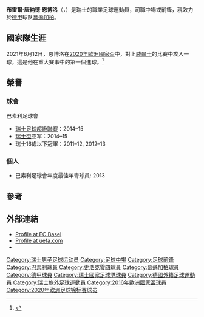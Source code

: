 {{noteTA|G1=football|G2=德甲
|1=zh-cn:恩博洛; zh-hk:安保路;}}
{{Infobox football biography
|           name = 布雷尔·恩博洛<br />Breel Embolo
|          image =Breel Embolo.jpg
|       fullname = Breel Donald Embolo<ref name="FIFA 2018">{{cite web |url=https://tournament.fifadata.com/documents/FWC/2018/pdf/FWC_2018_SQUADLISTS.PDF |title=2018 FIFA World Cup: List of players |publisher=FIFA |page=30 |date=21 June 2018 |access-date=25 June 2018 |archive-url=https://web.archive.org/web/20180619164139/https://tournament.fifadata.com/documents/FWC/2018/pdf/FWC_2018_SQUADLISTS.PDF |archive-date=19 June 2018 }}</ref>
|     birth_date = {{Birth date and age|1997|02|14|df=yes}}<ref name="FIFA 2018"/>
|    birth_place = 喀麥隆，[[雅溫得|雅溫得]]
|     death_date =
|         height = {{height|m=1.85}}
|       position = [[中場|中場]] / [[前鋒_(足球)|前锋]]
|    currentclub = [[门兴格拉德巴赫足球俱乐部|慕遜加柏]]
|     clubnumber = 36
|    youthyears1 = 2006–2008
|    youthclubs1 = {{link-en|FC Nordstern Basel}}
|    youthyears2 = 2008–2010
|    youthclubs2 = {{link-en|BSC Old Boys}}
|    youthyears3 = 2010–2014
|    youthclubs3 = [[巴素利足球會|巴素利]]
|         years1 = 2014–2016
|         clubs1 = [[巴素利足球會|巴素利]]
|          caps1 = 61
|         goals1 = 21
|         years2 = 2016–2019
|         clubs2 = [[史浩克04足球會|史浩克04]]
|          caps2 = 48
|         goals2 = 10
|         years3 = 2019–
|         clubs3 = [[门兴格拉德巴赫足球俱乐部|慕遜加柏]]
|          caps3 = 59
|         goals3 = 13
| nationalyears1 = 2012–2013
|  nationalteam1 = {{link-en|瑞士16歲以下國家足球隊|Switzerland national under-16 football team|瑞士U-16}}
|  nationalcaps1 = 4
| nationalgoals1 = 1
| nationalyears2 = 2013
|  nationalteam2 = {{link-en|瑞士17歲以下國家足球隊|Switzerland national under-17 football team|瑞士U-17}}
|  nationalcaps2 = 0
| nationalgoals2 = 0
| nationalyears3 = 2014–
|  nationalteam3 = {{link-en|瑞士20歲以下國家足球隊|Switzerland national under-20 football team|瑞士U-20}}
|  nationalcaps3 = 3
| nationalgoals3 = 0
| nationalyears4 = 2014–2015
|  nationalteam4 = [[瑞士21歲以下國家足球隊|瑞士U-21]]
|  nationalcaps4 = 4
| nationalgoals4 = 0
| nationalyears5 = 2015–
|  nationalteam5 = [[瑞士國家足球隊|瑞士]]
|  nationalcaps5 = 44
| nationalgoals5 = 6
|       pcupdate = 2021年5月22日
|       ntupdate = 2021年6月16日
}}

'''布雷爾·唐納德·恩博洛'''（{{lang-en|'''Breel Donald Embolo'''}}，{{bd|1997年|2月14日}}）是瑞士的職業足球運動員，司職中場或前鋒，現效力於[[德國甲組足球聯賽|德甲]]球队[[门兴格拉德巴赫足球俱乐部|慕遜加柏]]。

== 國家隊生涯 ==
2021年6月12日，恩博洛在[[2020年歐洲國家盃|2020年歐洲國家盃]]中，對上[[威爾斯足球代表隊|威爾士]]的比賽中攻入一球，這是他在重大賽事中的第一個進球。<ref>{{cite web|url=https://theathletic.com/news/breel-embolo-goal-switzerland-wales-euro-2020/YrlYdIVWukhp|title=Breel Embolo heads Switzerland into Euro 2020 lead over Wales|publisher=The Athletic|date=2021-06-12|access-date=2021-06-13|archive-date=2021-06-21|archive-url=https://web.archive.org/web/20210621155605/https://theathletic.com/news/breel-embolo-goal-switzerland-wales-euro-2020/YrlYdIVWukhp|dead-url=no}}</ref>

== 榮譽 ==
=== 球會 ===
;巴素利足球會
* [[瑞士足球超級聯賽|瑞士足球超級聯賽]]：2014–15
* [[瑞士盃|瑞士盃]]亚军：2014–15
* 瑞士16歲以下冠軍：2011–12, 2012–13

=== 個人 ===
* 巴素利足球會年度最佳年青球員: 2013

==參考==
{{Reflist}}

== 外部連結 ==
* [https://web.archive.org/web/20140316003854/http://www.fcb.ch/sport/show/playerDetailByID/-/30452/245/9/244/de-de/-/25793 Profile at FC Basel] {{de icon}}
* [http://www.uefa.com/teamsandplayers/players/player=250064274/profile/ Profile at uefa.com] {{Wayback|url=http://www.uefa.com/teamsandplayers/players/player=250064274/profile/ |date=20200611102843 }}
* {{soccerway|breel-donald-embolo/314474}}

{{慕遜加柏球員名單}}
{{2016年歐洲國家盃瑞士參賽名單}}
{{2018年世界盃足球賽瑞士參賽名單}}
{{2020年欧洲足球锦标赛瑞士参赛名单}}

{{DEFAULTSORT:Embolo, Breel}}

[[Category:瑞士男子足球运动员|Category:瑞士男子足球运动员]]
[[Category:足球中場|Category:足球中場]]
[[Category:足球前鋒|Category:足球前鋒]]
[[Category:巴素利球員|Category:巴素利球員]]
[[Category:史浩克零四球員|Category:史浩克零四球員]]
[[Category:慕遜加柏球員|Category:慕遜加柏球員]]
[[Category:德甲球員|Category:德甲球員]]
[[Category:瑞士國家足球隊球員|Category:瑞士國家足球隊球員]]
[[Category:德國外籍足球運動員|Category:德國外籍足球運動員]]
[[Category:瑞士旅外足球運動員|Category:瑞士旅外足球運動員]]
[[Category:2016年歐洲國家盃球員|Category:2016年歐洲國家盃球員]]
[[Category:2020年欧洲足球锦标赛球员|Category:2020年欧洲足球锦标赛球员]]